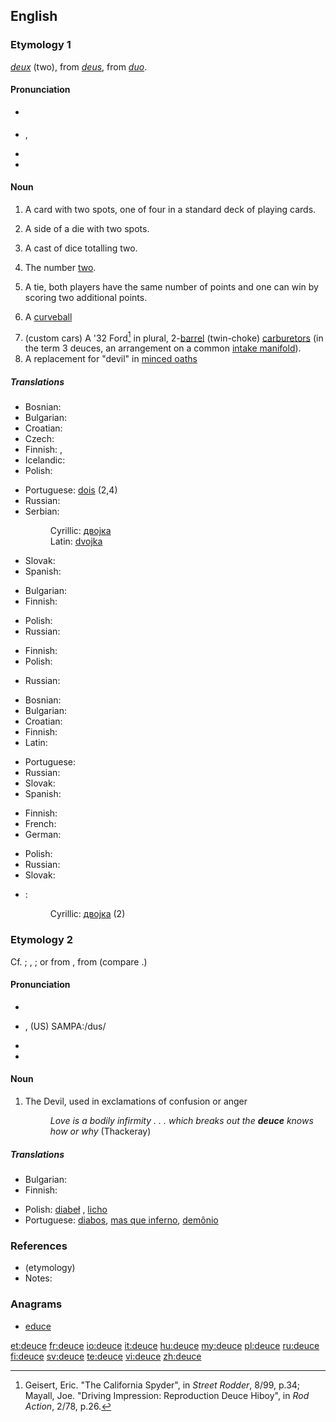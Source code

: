 {{wikipedia}}
==English==

===Etymology 1===
{{etyl|fr}} ''[[deux]]'' (two), from {{etyl|fro}} ''[[deus]]'', from  {{etyl|la}} ''[[duo]]''.

====Pronunciation====
* {{a|UK}} {{IPA|/djuːs/}}
* {{a|US}} {{IPA|/duːs/}},  {{SAMPA|/dus/}}
* {{audio|en-us-deuce.ogg|Audio (US)}}
* {{rhymes|uːs}}

====Noun====
{{en-noun}}

# {{cards}} A card with two spots, one of four in a standard deck of playing cards.
# {{context|dice}} A side of a die with two spots.
# {{context|dice}} A cast of dice totalling two.
# The number [[two]].
# {{tennis}} A tie, both players have the same number of points and one can win by scoring two additional points.
# {{baseball}} A [[curveball]]
# (custom cars) A '32 Ford<ref>Geisert, Eric. "The California Spyder", in ''Street Rodder'', 8/99, p.34; Mayall, Joe. "Driving Impression: Reproduction Deuce Hiboy", in ''Rod Action'', 2/78, p.26.</ref> in plural,  2-[[Venturi effect|barrel]] (twin-choke) [[carburetor]]s (in the term 3 deuces, an arrangement on a common [[intake manifold]]).
# A replacement for "devil" in [[minced oath]]s

=====Translations=====
{{trans-top|playing card}}
* Bosnian: {{t-|bs|dvojka|f}}
* Bulgarian: {{t+|bg|двойка|f}}
* Croatian: {{t-|hr|dvojka|f}}
* Czech: {{t+|cs|dvojka|f}}
* Finnish: {{t+|fi|kakkonen}}, {{t+|fi|sorsa}}
* Icelandic: {{t|is|tvistur|m}}
* Polish: {{t+|pl|dwójka|f}}
{{trans-mid}}
* Portuguese: [[dois]] (2,4)
* Russian: {{t|ru|двойка|f|tr=dvójka}}
* Serbian:
*: Cyrillic: [[двојка#Serbian|двојка]] {{f}}
*: Latin: [[dvojka#Serbian|dvojka]] {{f}}
* Slovak: {{t-|sk|dvojka|f}}
* Spanish: {{t+|es|dos}}
{{trans-bottom}}

{{trans-top|side of a dice with two spots}}
* Bulgarian: {{t|bg|двойка|f}}
* Finnish: {{t+|fi|kakkonen}}
{{trans-mid}}
* Polish: {{t+|pl|dwójka|f}}
* Russian: {{t|ru|двойка|f|tr=dvójka}}
{{trans-bottom}}

{{trans-top|cast of dice totalling two}}
* Finnish: {{t+|fi|kakkonen}}
* Polish: {{t+|pl|dwójka|f}}
{{trans-mid}}
* Russian: {{t|ru|двойка|f|tr=dvójka}}
{{trans-bottom}}

{{trans-top|number two}}
* Bosnian: {{t-|bs|dvojka|f}}
* Bulgarian: {{t|bg|двойка|f}}
* Croatian: {{t-|hr|dvojka|f}}
* Finnish: {{t+|fi|kakkonen}}
* Latin: {{t+|la|duo|f}}
{{trans-mid}}
* Portuguese: {{t+|pt|dois}}
* Russian: {{t|ru|двойка|f|tr=dvójka}}
* Slovak: {{t-|sk|dvojka|f}}
* Spanish: {{t+|es|dos}}
{{trans-bottom}}

{{trans-top|tennis: tie, both players able to win by scoring two additional points}}
* Finnish: {{t|fi|tasatilanne}}
* French: {{t+|fr|égalité|f}}
* German: {{t|de|Einstand|m}}
{{trans-mid}}
* Polish: {{t-|pl|równowaga|f}}
* Russian: {{t|ru|равный счёт|m|tr=rávnyj š'ot}}
* Slovak: {{t|sk|zhoda|f}}
{{trans-bottom}}

{{trans-top|baseball: curveball}}
{{trans-mid}}
{{trans-bottom}}

{{checktrans-top}}
* {{ttbc|sr}}:
*: Cyrillic: [[двојка#Serbian|двојка]] {{f}} (2)
{{trans-bottom}}

===Etymology 2===
Cf. {{etyl|LL.}} {{term|dusius||phantom, specter|lang=la}}; {{etyl|gd}} {{term|taibhs|lang=gd}}, {{term|taibhse||apparition, ghost|lang=gd}}; or from {{etyl|fro}} {{term|deus||God|lang=fro}}, from {{etyl|la}} {{term|deus|lang=la}} (compare {{term|deity}}.)

====Pronunciation====
* {{IPA|/djuːs/}}
* {{a|US}} {{IPA|/duːs/}}, (US) SAMPA:/dus/
* {{audio|en-us-deuce.ogg|Audio (US)}}
* {{rhymes|uːs}}

====Noun====
{{en-noun}}

# {{context|epithet}} The Devil, used in exclamations of confusion or anger
#: ''Love is a bodily infirmity . . . which breaks out the '''deuce''' knows how or why'' (Thackeray)

=====Translations=====
{{trans-top|Devil, used in exclamations of confusion or anger}}
* Bulgarian: {{t+|bg|дявол|m}}
* Finnish: {{t+|fi|piru}}
{{trans-mid}}
* Polish: [[diabeł]] {{m}}, [[licho]] {{n}}
* Portuguese: [[diabos]], [[mas que inferno]], [[demônio]]
{{trans-bottom}}

===References===
* (etymology) {{R:Webster 1913}}
* Notes:
<references/>

===Anagrams===
* [[educe#English|educe]]

[[et:deuce]]
[[fr:deuce]]
[[io:deuce]]
[[it:deuce]]
[[hu:deuce]]
[[my:deuce]]
[[pl:deuce]]
[[ru:deuce]]
[[fi:deuce]]
[[sv:deuce]]
[[te:deuce]]
[[vi:deuce]]
[[zh:deuce]]
